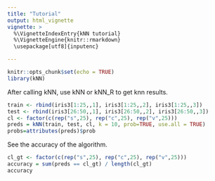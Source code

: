 ```yaml
---
title: "Tutorial"
output: html_vignette
vignette: >
  %\VignetteIndexEntry{kNN tutorial}
  %\VignetteEngine{knitr::rmarkdown}
  \usepackage[utf8]{inputenc}

---
```


```r
knitr::opts_chunk$set(echo = TRUE)
library(kNN)

```
After calling kNN, use kNN or kNN_R to get knn results.
```r
train <- rbind(iris3[1:25,,1], iris3[1:25,,2], iris3[1:25,,3])
test <- rbind(iris3[26:50,,1], iris3[26:50,,2], iris3[26:50,,3])
cl <- factor(c(rep("s",25), rep("c",25), rep("v",25)))
preds = kNN(train, test, cl, k = 10, prob=TRUE, use.all = TRUE)
probs=attributes(preds)$prob
```

See the accuracy of the algorithm.
```r
cl_gt <- factor(c(rep("s",25), rep("c",25), rep("v",25)))
accuracy = sum(preds == cl_gt) / length(cl_gt)
accuracy
```
